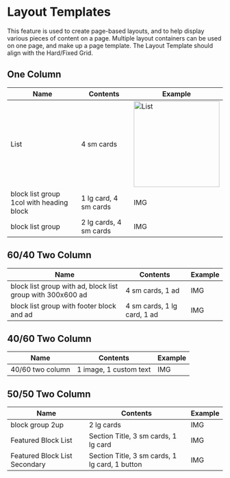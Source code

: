 
<Meta title="Foundations/Layout" />


# Layout Templates

This feature is used to create page-based layouts, and to help display various pieces of content on a page. Multiple layout containers can be used on one page, and make up a page template. The Layout Template should align with the Hard/Fixed Grid.

  

## One Column

|Name  | Contents | Example |
|--|--|--|
| List | 4 sm cards | <img alt="List" src="./assets/images/Foundations-Layout-1Col-1.jpg" width="200"> |
| block list group 1col with heading block | 1 lg card, 4 sm cards | IMG |
| block list group | 2 lg cards, 4 sm cards | IMG |

## 60/40 Two Column

|Name  | Contents | Example |
|--|--|--|
| block list group with ad, block list group with 300x600 ad | 4 sm cards, 1 ad | IMG |
| block list group with footer block and ad | 4 sm cards, 1 lg card, 1 ad | IMG |

## 40/60 Two Column

|Name  | Contents | Example |
|--|--|--|
| 40/60 two column | 1 image, 1 custom text | IMG |

## 50/50 Two Column

|Name  | Contents | Example |
|--|--|--|
| block group 2up | 2 lg cards | IMG |
| Featured Block List | Section Title, 3 sm cards, 1 lg card  | IMG |
| Featured Block List Secondary | Section Title, 3 sm cards, 1 lg card, 1 button | IMG |
